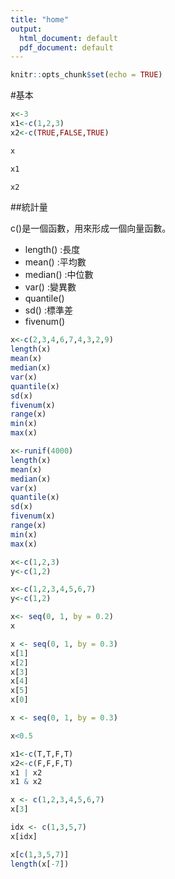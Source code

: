 ```yaml
---
title: "home"
output:
  html_document: default
  pdf_document: default
---
```


```r
knitr::opts_chunk$set(echo = TRUE)
```

#基本

```r
x<-3
x1<-c(1,2,3)
x2<-c(TRUE,FALSE,TRUE)
```
```r
x
```
```r
x1
```
```r
x2
```

##統計量

c()是一個函數，用來形成一個向量函數。

- length()  :長度
- mean()  :平均數
- median()  :中位數
- var()  :變異數
- quantile()  
- sd() :標準差 
- fivenum()  


```r
x<-c(2,3,4,6,7,4,3,2,9)
length(x)
mean(x)
median(x)
var(x)
quantile(x)
sd(x)
fivenum(x)
range(x)
min(x)
max(x)
```



```r
x<-runif(4000)
length(x)
mean(x)
median(x)
var(x)
quantile(x)
sd(x)
fivenum(x)
range(x)
min(x)
max(x)
```

```r
x<-c(1,2,3)
y<-c(1,2)
```

```r
x<-c(1,2,3,4,5,6,7)
y<-c(1,2)
```

```r
x<- seq(0, 1, by = 0.2)
x
```

```r
x <- seq(0, 1, by = 0.3)
x[1]  
x[2]  
x[3]  
x[4]  
x[5]  
x[0]  
```

```r
x <- seq(0, 1, by = 0.3)

x<0.5

```

```r
x1<-c(T,T,F,T)
x2<-c(F,F,F,T)
x1 | x2
x1 & x2

```

```r
x <- c(1,2,3,4,5,6,7)
x[3]

idx <- c(1,3,5,7)
x[idx]

x[c(1,3,5,7)]
length(x[-7])
```
